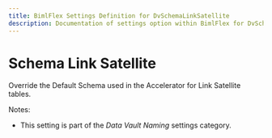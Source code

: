 ---
title: BimlFlex Settings Definition for DvSchemaLinkSatellite
description: Documentation of settings option within BimlFlex for DvSchemaLinkSatellite
---
<head>
  <meta name="varigenceProduct" content="BimlFlex"></meta>
  <meta name="varigenceArticleType" content="Reference"></meta>
</head>


# Schema Link Satellite

Override the Default Schema used in the Accelerator for Link Satellite tables.

Notes:

* This setting is part of the *Data Vault Naming* settings category.

